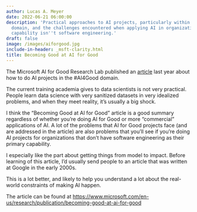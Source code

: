 ```yaml
---
author: Lucas A. Meyer
date: 2022-06-21 06:00:00
description: 'Practical approaches to AI projects, particularly within the #AI4Good
  domain, and the challenges encountered when applying AI in organizations whose primary
  capability isn''t software engineering.'
draft: false
image: /images/aiforgood.jpg
include-in-header: _msft-clarity.html
title: Becoming Good at AI for Good
---
```

<article data-clarity-region="article">


The Microsoft AI for Good Research Lab published an [article](https://www.microsoft.com/en-us/research/publication/becoming-good-at-ai-for-good) last year about how to do AI projects in the #AI4Good domain. 

The current training academia gives to data scientists is not very practical. People learn data science with very sanitized datasets in very idealized problems, and when they meet reality, it's usually a big shock.

I think the "Becoming Good at AI for Good" article is a good summary regardless of whether you're doing AI for Good or more "commercial" applications of AI. A lot of the problems that AI for Good projects face (and are addressed in the article) are also problems that you'll see if you're doing AI projects for organizations that don't have software engineering as their primary capability. 

I especially like the part about getting things from model to impact. Before learning of this article, I'd usually send people to an article that was written at Google in the early 2000s. 

This is a lot better, and likely to help you understand a lot about the real-world constraints of making AI happen.

The article can be found at <https://www.microsoft.com/en-us/research/publication/becoming-good-at-ai-for-good>

</article>
